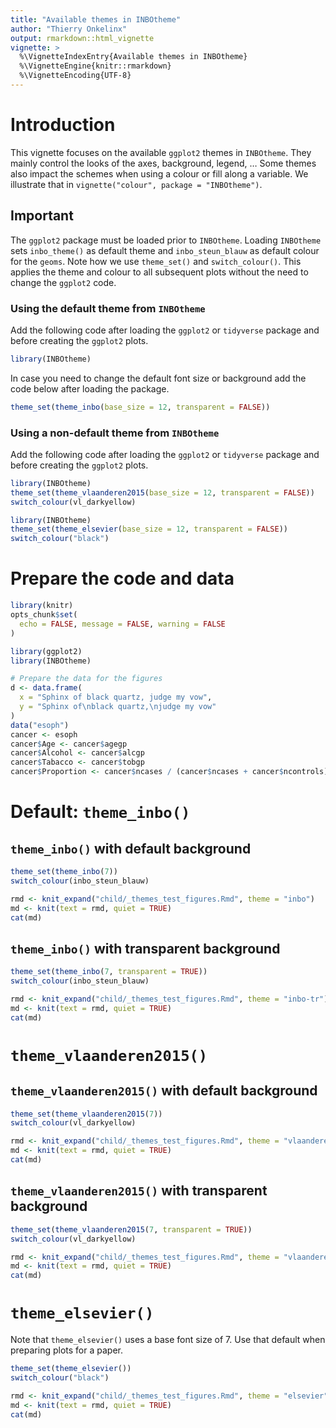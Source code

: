 ```yaml
---
title: "Available themes in INBOtheme"
author: "Thierry Onkelinx"
output: rmarkdown::html_vignette
vignette: >
  %\VignetteIndexEntry{Available themes in INBOtheme}
  %\VignetteEngine{knitr::rmarkdown}
  %\VignetteEncoding{UTF-8}
---
```


# Introduction

This vignette focuses on the available `ggplot2` themes in `INBOtheme`.
They mainly control the looks of the axes, background, legend, ...
Some themes also impact the schemes when using a colour or fill along a variable.
We illustrate that in `vignette("colour", package = "INBOtheme")`.

## Important

The `ggplot2` package must be loaded prior to `INBOtheme`.
Loading `INBOtheme` sets `inbo_theme()` as default theme and `inbo_steun_blauw` as default colour for the `geoms`.
Note how we use `theme_set()` and `switch_colour()`.
This applies the theme and colour to all subsequent plots without the need to change the `ggplot2` code.

### Using the default theme from `INBOtheme`

Add the following code after loading the `ggplot2` or `tidyverse` package and before creating the `ggplot2` plots.

```r
library(INBOtheme)
```

In case you need to change the default font size or background add the code below after loading the package.

```r
theme_set(theme_inbo(base_size = 12, transparent = FALSE))
```


### Using a non-default theme from `INBOtheme`

Add the following code after loading the `ggplot2` or `tidyverse` package and before creating the `ggplot2` plots.

```r
library(INBOtheme)
theme_set(theme_vlaanderen2015(base_size = 12, transparent = FALSE))
switch_colour(vl_darkyellow)
```

```r
library(INBOtheme)
theme_set(theme_elsevier(base_size = 12, transparent = FALSE))
switch_colour("black")
```

# Prepare the code and data

```r
library(knitr)
opts_chunk$set(
  echo = FALSE, message = FALSE, warning = FALSE
)
```

```r
library(ggplot2)
library(INBOtheme)
```

```r
# Prepare the data for the figures
d <- data.frame(
  x = "Sphinx of black quartz, judge my vow",
  y = "Sphinx of\nblack quartz,\njudge my vow"
)
data("esoph")
cancer <- esoph
cancer$Age <- cancer$agegp
cancer$Alcohol <- cancer$alcgp
cancer$Tabacco <- cancer$tobgp
cancer$Proportion <- cancer$ncases / (cancer$ncases + cancer$ncontrols)
```

# Default: `theme_inbo()`

## `theme_inbo()` with default background

```r
theme_set(theme_inbo(7))
switch_colour(inbo_steun_blauw)
```

```r
rmd <- knit_expand("child/_themes_test_figures.Rmd", theme = "inbo")
md <- knit(text = rmd, quiet = TRUE)
cat(md)
```

## `theme_inbo()` with transparent background

```r
theme_set(theme_inbo(7, transparent = TRUE))
switch_colour(inbo_steun_blauw)
```

```r
rmd <- knit_expand("child/_themes_test_figures.Rmd", theme = "inbo-tr")
md <- knit(text = rmd, quiet = TRUE)
cat(md)
```

# `theme_vlaanderen2015()`

## `theme_vlaanderen2015()` with default background

```r
theme_set(theme_vlaanderen2015(7))
switch_colour(vl_darkyellow)
```

```r
rmd <- knit_expand("child/_themes_test_figures.Rmd", theme = "vlaanderen")
md <- knit(text = rmd, quiet = TRUE)
cat(md)
```

## `theme_vlaanderen2015()` with transparent background

```r
theme_set(theme_vlaanderen2015(7, transparent = TRUE))
switch_colour(vl_darkyellow)
```

```r
rmd <- knit_expand("child/_themes_test_figures.Rmd", theme = "vlaanderen-tr")
md <- knit(text = rmd, quiet = TRUE)
cat(md)
```

# `theme_elsevier()`

Note that `theme_elsevier()` uses a base font size of 7.
Use that default when preparing plots for a paper.

```r
theme_set(theme_elsevier())
switch_colour("black")
```

```r
rmd <- knit_expand("child/_themes_test_figures.Rmd", theme = "elsevier")
md <- knit(text = rmd, quiet = TRUE)
cat(md)
```

